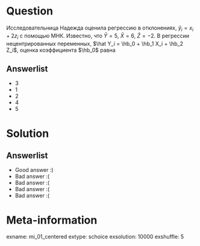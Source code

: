 Question
========

Исследовательница Надежда оценила регрессию в отклонениях, $\hat y_i =  x_i + 2 z_i$ с помощью МНК.
Известно, что $\bar Y=5$, $\bar X =6$, $\bar Z=-2$.
В регрессии нецентрированных переменных, $\hat Y_i = \hb_0 + \hb_1 X_i + \hb_2 Z_i$, 
оценка коэффициента $\hb_0$ равна

Answerlist
----------
*  $3$ 
*  $1$
*  $2$ 
*  $4$ 
*  $5$ 

Solution
========

Answerlist
----------
*  Good answer :)
*  Bad answer :(
*  Bad answer :(
*  Bad answer :(
*  Bad answer :(

Meta-information
================
exname: mi_01_centered
extype: schoice
exsolution: 10000
exshuffle: 5
